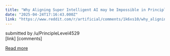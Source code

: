 ```yaml
---
title: "Why Aligning Super Intelligent AI may be Impossible in Principle."
date: "2025-04-24T17:16:43.000Z"
link: "https://www.reddit.com/r/artificial/comments/1k6xs10/why_aligning_super_intelligent_ai_may_be/"
---
```


submitted by    /u/PrincipleLevel4529  
 [link]   [comments]

[Read more](https://www.reddit.com/r/artificial/comments/1k6xs10/why_aligning_super_intelligent_ai_may_be/)
